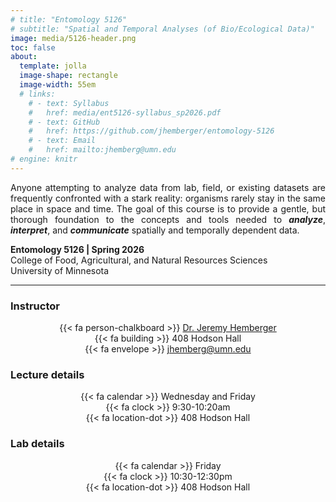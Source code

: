 ```yaml
---
# title: "Entomology 5126"
# subtitle: "Spatial and Temporal Analyses (of Bio/Ecological Data)"
image: media/5126-header.png
toc: false
about: 
  template: jolla
  image-shape: rectangle
  image-width: 55em
  # links:
    # - text: Syllabus
    #   href: media/ent5126-syllabus_sp2026.pdf
    # - text: GitHub
    #   href: https://github.com/jhemberger/entomology-5126
    # - text: Email
    #   href: mailto:jhemberg@umn.edu
# engine: knitr
---
```


:::: {layout="[ 60, 5, 35 ]"}

::: {#first-column}
<p class="landing-text" style="text-align:justify;">Anyone attempting to analyze data from lab, field, or existing datasets are frequently confronted with a stark reality: organisms rarely stay in the same place in space and time. The goal of this course is to provide a gentle, but thorough foundation to the concepts and tools needed to ***analyze***, ***interpret***, and ***communicate*** spatially and temporally dependent data.</p>
:::

::: {#second-column}
:::

::: {#third-column}
<p class="landing-text">**Entomology 5126 | Spring 2026**</br>
College of Food, Agricultural, and Natural Resources Sciences</br>
University of Minnesota</p>
:::

::::

---

:::: {layout="[ 33, 33, 33 ]"}
::: {#first-column}
### Instructor
<p class="landing-text" style="text-align:center;">
{{< fa person-chalkboard >}}  [Dr. Jeremy Hemberger](https://entomology.umn.edu/people/jeremy-hemberger)</br>
{{< fa building >}}  408 Hodson Hall</br>
{{< fa envelope >}}  [jhemberg@umn.edu](mailto:jhemberg@umn.edu)
</p>
:::

::: {#second-column}
### Lecture details
<p class="landing-text" style="text-align:center;">
{{< fa calendar >}}  Wednesday and Friday</br>
{{< fa clock >}}  9:30-10:20am</br>
{{< fa location-dot >}}  408 Hodson Hall
</p>

:::

::: {#third-column}
### Lab details
<p class="landing-text" style="text-align:center;">
{{< fa calendar >}}  Friday</br>
{{< fa clock >}}  10:30-12:30pm</br>
{{< fa location-dot >}}  408 Hodson Hall
</p>
:::

::::